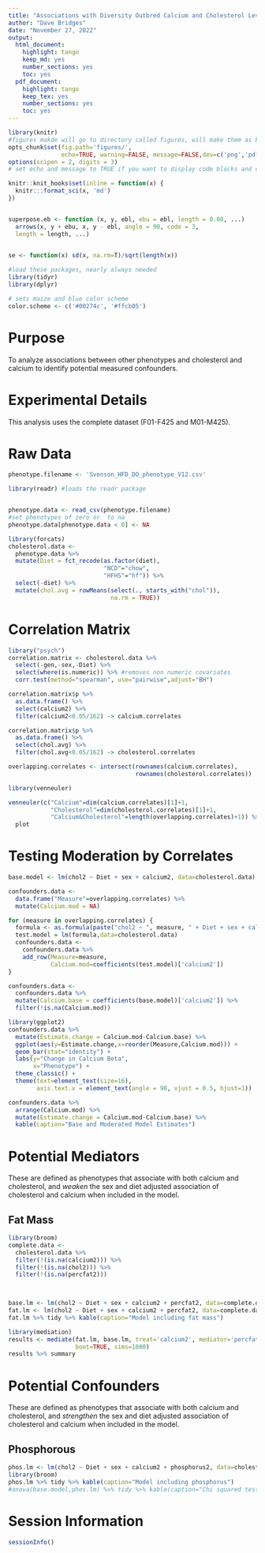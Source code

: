 ```yaml
---
title: "Associations with Diversity Outbred Calcium and Cholesterol Levels"
author: "Dave Bridges"
date: "November 27, 2022"
output:
  html_document:
    highlight: tango
    keep_md: yes
    number_sections: yes
    toc: yes
  pdf_document:
    highlight: tango
    keep_tex: yes
    number_sections: yes
    toc: yes
---
```


```r
library(knitr)
#figures makde will go to directory called figures, will make them as both png and pdf files 
opts_chunk$set(fig.path='figures/',
               echo=TRUE, warning=FALSE, message=FALSE,dev=c('png','pdf'))
options(scipen = 2, digits = 3)
# set echo and message to TRUE if you want to display code blocks and code output respectively

knitr::knit_hooks$set(inline = function(x) {
  knitr:::format_sci(x, 'md')
})


superpose.eb <- function (x, y, ebl, ebu = ebl, length = 0.08, ...)
  arrows(x, y + ebu, x, y - ebl, angle = 90, code = 3,
  length = length, ...)

  
se <- function(x) sd(x, na.rm=T)/sqrt(length(x))

#load these packages, nearly always needed
library(tidyr)
library(dplyr)

# sets maize and blue color scheme
color.scheme <- c('#00274c', '#ffcb05')
```

# Purpose

To analyze associations between other phenotypes and cholesterol and calcium to identify potential measured confounders.

# Experimental Details

This analysis uses the complete dataset (F01-F425 and M01-M425). 

# Raw Data

```r
phenotype.filename <- 'Svenson_HFD_DO_phenotype_V12.csv'
```


```r
library(readr) #loads the readr package


phenotype.data <- read_csv(phenotype.filename)
#set phenotypes of zero or  to na
phenotype.data[phenotype.data < 0] <- NA

library(forcats)
cholesterol.data <-
  phenotype.data %>%
  mutate(Diet = fct_recode(as.factor(diet),
                           "NCD"="chow",
                           "HFHS"="hf")) %>%
  select(-diet) %>%
  mutate(chol.avg = rowMeans(select(., starts_with("chol")), 
                             na.rm = TRUE))
```

# Correlation Matrix

```r
library("psych")    
correlation.matrix <- cholesterol.data %>%
  select(-gen,-sex,-Diet) %>%
  select(where(is.numeric)) %>% #removes non numeric covariates
  corr.test(method="spearman", use="pairwise",adjust="BH")

correlation.matrix$p %>%
  as.data.frame() %>%
  select(calcium2) %>%
  filter(calcium2<0.05/162) -> calcium.correlates

correlation.matrix$p %>%
  as.data.frame() %>%
  select(chol.avg) %>%
  filter(chol.avg<0.05/162) -> cholesterol.correlates

overlapping.correlates <- intersect(rownames(calcium.correlates),
                                    rownames(cholesterol.correlates))
```

```r
library(venneuler)

venneuler(c("Calcium"=dim(calcium.correlates)[1]+1,
            "Cholesterol"=dim(cholesterol.correlates)[1]+1,
            "Calcium&Cholesterol"=length(overlapping.correlates)+1)) %>%
  plot
```

# Testing Moderation by Correlates


```r
base.model <- lm(chol2 ~ Diet + sex + calcium2, data=cholesterol.data)

confounders.data <-
  data.frame("Measure"=overlapping.correlates) %>%
  mutate(Calcium.mod = NA)

for (measure in overlapping.correlates) {
  formula <- as.formula(paste("chol2 ~ ", measure, " + Diet + sex + calcium2"))
  test.model = lm(formula,data=cholesterol.data)
  confounders.data <- 
    confounders.data %>%
    add_row(Measure=measure,
            Calcium.mod=coefficients(test.model)['calcium2'])
}

confounders.data <-
  confounders.data %>% 
  mutate(Calcium.base = coefficients(base.model)['calcium2']) %>%
  filter(!is.na(Calcium.mod)) 

library(ggplot2)
confounders.data %>%
  mutate(Estimate.change = Calcium.mod-Calcium.base) %>%
  ggplot(aes(y=Estimate.change,x=reorder(Measure,Calcium.mod))) +
  geom_bar(stat="identity") +
  labs(y="Change in Calcium Beta",
       x="Phenotype") +
  theme_classic() +
  theme(text=element_text(size=16),
        axis.text.x = element_text(angle = 90, vjust = 0.5, hjust=1))

confounders.data %>%
  arrange(Calcium.mod) %>%
  mutate(Estimate.change = Calcium.mod-Calcium.base) %>%
  kable(caption="Base and Moderated Model Estimates")
```

# Potential Mediators

These are defined as phenotypes that associate with both calcium and cholesterol, and *weaken* the sex and diet adjusted association of cholesterol and calcium when included in the model.

## Fat Mass

```r
library(broom)
complete.data <- 
  cholesterol.data %>%
  filter(!(is.na(calcium2))) %>%
  filter(!(is.na(chol2))) %>%
  filter(!(is.na(percfat2)))
         


base.lm <- lm(chol2 ~ Diet + sex + calcium2 + percfat2, data=complete.data)        
fat.lm <- lm(chol2 ~ Diet + sex + calcium2 + percfat2, data=complete.data)
fat.lm %>% tidy %>% kable(caption="Model including fat mass")

library(mediation)
results <- mediate(fat.lm, base.lm, treat='calcium2', mediator='percfat2',
                   boot=TRUE, sims=1000)
results %>% summary
```


# Potential Confounders

These are defined as phenotypes that associate with both calcium and cholesterol, and *strengthen* the sex and diet adjusted association of cholesterol and calcium when included in the model.

## Phosphorous

```r
phos.lm <- lm(chol2 ~ Diet + sex + calcium2 + phosphorus2, data=cholesterol.data)
library(broom)
phos.lm %>% tidy %>% kable(caption="Model including phosphorus")
#anova(base.model,phos.lm) %>% tidy %>% kable(caption="Chi squared test of models with or without calcium")
```

# Session Information

```r
sessionInfo()
```

